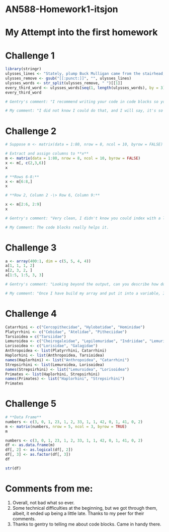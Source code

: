 # AN588-Homework1-itsjon

# My Attempt into the first homework

# Challenge 1

```{r}
library(stringr) 
ulysses_lines <- "Stately, plump Buck Mulligan came from the stairhead, bearing a bowl of lather on which a mirror and a razor lay crossed."
ulysses_remove <- gsub("[[:punct:]]", "", ulysses_lines)
ulysses_words <- str_split(ulysses_remove, " ")[[1]]
every_third_word <- ulysses_words[seq(1, length(ulysses_words), by = 3)]
every_third_word
```

```{r}
# Gentry's comment: "I recommend writing your code in code blocks so you can easily re-run and edit it as your work. You can either use the Insert drop down menu at the top of your editor pane or use the shortcut "ctrl + alt + i" (cmnd + alt + i on mac)"

# My comment: "I did not know I could do that, and I will say, it's so much better this way."
```

# Challenge 2

```{r}
# Suppose m <- matrix(data = 1:80, nrow = 8, ncol = 10, byrow = FALSE)

# Extract and assign columns to **x**
m <- matrix(data = 1:80, nrow = 8, ncol = 10, byrow = FALSE)
x <- m[, c(2,3,6)]
x 

# **Rows 6-8:**
x <- m[6:8,]
x 

# **Row 2, Column 2 -\> Row 6, Column 9:**

x <- m[2:6, 2:9] 
x

# Gentry's comment: "Very clean, I didn't know you could index with a list like this. Going back to my first note, another benefit of using code blocks is that you don't need to copy the output because it can easily be reproduced." 

# My Comment: The code blocks really helps it. 
```

# Challenge 3

```{r}
a <- array(400:1, dim = c(5, 5, 4, 4))
a[1, 1, 1, 2]
a[2, 3, 2, ]
a[1:5, 1:5, 3, 3]

# Gentry's comment: "Looking beyond the output, can you describe how do these commands interact with the matrix to produce the results?"

# My comment: "Once I have build my array and put it into a variable, I used it to identify the number list by which row and column they're in, to "pull it out" as a result.  
```

# Challenge 4

```{r}
Catarrhini <- c("Cercopithecidae", "Hylobatidae", "Hominidae")
Platyrrhini <- c("Cebidae", "Atelidae", "Pitheciidae")
Tarsioidea = c("Tarsiidae")
Lemuroidea <- c("Cheirogaleidae", "Lepilemuridae", "Indriidae", "Lemuridae", "Daubentoniidae")
Lorisoidea <- c("Lorisidae", "Galagidae")
Anthropoidea <- list(Platyrrhini, Catarrhini)
Haplorhini <- list(Anthropoidea, Tarsioidea)
names(Haplorhini) <- list("Anthropoidea", "Catarrhini")
Strepsirhini <- list(Lemuroidea, Lorisoidea)
names(Strepsirhini) <- list("Lemuroidea", "Lorisoidea")
Primates <- list(Haplorhini, Strepsirhini)
names(Primates) <- list("Haplorhini", "Strepsirhini")
Primates
```

# Challenge 5

```{r}
# **Data Frame**
numbers <- c(3, 0, 1, 23, 1, 2, 33, 1, 1, 42, 0, 1, 41, 0, 2)
m <- matrix(numbers, nrow = 5, ncol = 3, byrow = TRUE)
m

numbers <- c(3, 0, 1, 23, 1, 2, 33, 1, 1, 42, 0, 1, 41, 0, 2)
df <- as.data.frame(m)
df[, 2] <- as.logical(df[, 2])
df[, 3] <- as.factor(df[, 3])
df

str(df)

```

# Comments from me:

1.  Overall, not bad what so ever.
2.  Some technical difficulties at the beginning, but we got through them, albeit, it ended up being a little late. Thanks to my peer for their comments.
3.  Thanks to gentry to telling me about code blocks. Came in handy there.
